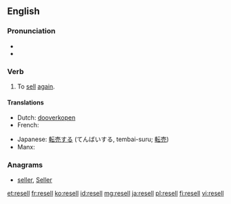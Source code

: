 ==English==

===Pronunciation===
* {{IPA|/ˈɻisɛl/}}
* {{rhymes|ɛl}}

===Verb===
{{en-verb|resells|reselling|resold|resold}}

# To [[sell]] [[again]].

====Translations====
{{trans-top|To sell again}}
* Dutch: [[dooverkopen]]
* French: {{t+|fr|revendre}}
{{trans-mid}}
* Japanese: [[転売する]] (てんばいする, tembai-suru; [[転売]])
* Manx: {{t-|gv|aachreck}}
{{trans-bottom}}

===Anagrams===
* [[seller#English|seller]], [[Seller#English|Seller]]

[[et:resell]]
[[fr:resell]]
[[ko:resell]]
[[id:resell]]
[[mg:resell]]
[[ja:resell]]
[[pl:resell]]
[[fi:resell]]
[[vi:resell]]